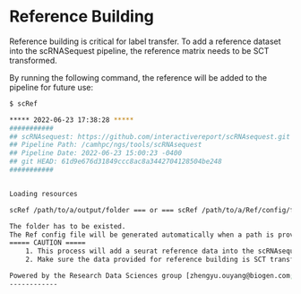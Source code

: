 # Reference Building

Reference building is critical for label transfer. To add a reference dataset into the scRNASequest pipeline, the reference matrix needs to be SCT transformed.

By running the following command, the reference will be added to the pipeline for future use:

```bash
$ scRef

***** 2022-06-23 17:38:28 *****
###########
## scRNAsequest: https://github.com/interactivereport/scRNAsequest.git
## Pipeline Path: /camhpc/ngs/tools/scRNAsequest
## Pipeline Date: 2022-06-23 15:00:23 -0400
## git HEAD: 61d9e676d31849ccc8ac8a3442704128504be248
###########


Loading resources

scRef /path/to/a/output/folder === or === scRef /path/to/a/Ref/config/file

The folder has to be existed.
The Ref config file will be generated automatically when a path is provided
===== CAUTION =====
	1. This process will add a seurat reference data into the scRNAsequest pipeline PERMANENTLY!
	2. Make sure the data provided for reference building is SCT transformed!

Powered by the Research Data Sciences group [zhengyu.ouyang@biogen.com;kejie.li@biogen.com]
------------
```